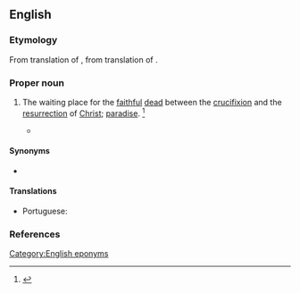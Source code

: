 ==English==
{{wikipedia}}

===Etymology===
From translation of {{etyl|LL.|en}} {{m|la|[[sinus]] [[Abrahae]]}}, from translation of {{etyl|grc|en}} {{m|grc|[[κόλπος]] [[Ἀβραάμ]]}}.

===Proper noun===
{{en-proper noun|head=[[Abraham]]'s [[bosom]]}}

# {{lb|en|Christianity}} The waiting place for the [[faithful]] [[dead]] between the [[crucifixion]] and the [[resurrection]] of [[Christ]]; [[paradise]]. {{defdate|First attested prior to 1150.}}<ref name=SOED>{{R:SOED5|page=7}}</ref>
#* {{seeCites|lang=en}}

====Synonyms====
* {{l|en|Abraham's barm}} {{qualifier|obsolete}}

====Translations====
{{trans-top|waiting place for the faithful dead}}
* Portuguese: {{t|pt|seio de Abraão|m}}
{{trans-mid}}
{{trans-bottom}}

===References===
<references/>

[[Category:English eponyms]]
